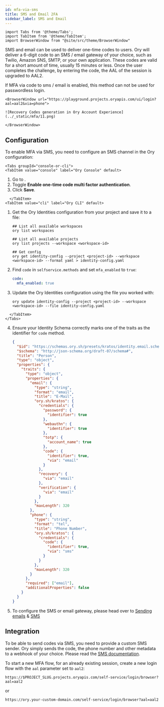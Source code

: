 ```yaml
---
id: mfa-via-sms
title: SMS and Email 2FA
sidebar_label: SMS and Email
---
```


```mdx-code-block
import Tabs from '@theme/Tabs';
import TabItem from '@theme/TabItem';
import BrowserWindow from "@site/src/theme/BrowserWindow"
```

SMS and email can be used to deliver one-time codes to users. Ory will deliver a 6-digit code to an SMS / email gateway of your
choice, such as Twilio, Amazon SNS, SMTP, or your own application. These codes are valid for a short amount of time, usually 15
minutes or less. Once the user completes the challenge, by entering the code, the AAL of the session is upgraded to AAL2.

If MFA via code to sms / email is enabled, this method can not be used for passwordless login.

```mdx-code-block
<BrowserWindow url="https://playground.projects.oryapis.com/ui/login?aal=aal2&via=phone">

![Recovery Codes generation in Ory Account Experience](../_static/mfa/11.png)

</BrowserWindow>
```

## Configuration

To enable MFA via SMS, you need to configure an SMS channel in the Ory configuration:

```mdx-code-block
<Tabs groupId="console-or-cli">
<TabItem value="console" label="Ory Console" default>
```

1. Go to <ConsoleLink route="project.mfa" />.
2. Toggle **Enable one-time code multi factor authentication**.
3. Click **Save**.

```mdx-code-block
  </TabItem>
<TabItem value="cli" label="Ory CLI" default>
```

1. Get the Ory Identities configuration from your project and save it to a file:

   ```shell
   ## List all available workspaces
   ory list workspaces

   ## List all available projects
   ory list projects --workspace <workspace-id>

   ## Get config
   ory get identity-config --project <project-id> --workspace <workspace-id> --format yaml > identity-config.yaml
   ```

2. Find `code` in `selfservice.methods` and set `mfa_enabled` to `true`:

   ```yaml title="identity-config.yaml"
   code:
     mfa_enabled: true
   ```

3. Update the Ory Identities configuration using the file you worked with:

   ```shell
   ory update identity-config --project <project-id> --workspace <workspace-id> --file identity-config.yaml
   ```

```mdx-code-block
  </TabItem>
</Tabs>
```

4. Ensure your Identity Schema correctly marks one of the traits as the identifier for `code` method.

   ```json title="identity.schema.json" {25-28,45-48}
   {
     "$id": "https://schemas.ory.sh/presets/kratos/identity.email.schema.json",
     "$schema": "http://json-schema.org/draft-07/schema#",
     "title": "Person",
     "type": "object",
     "properties": {
       "traits": {
         "type": "object",
         "properties": {
           "email": {
             "type": "string",
             "format": "email",
             "title": "E-Mail",
             "ory.sh/kratos": {
               "credentials": {
                 "password": {
                   "identifier": true
                 },
                 "webauthn": {
                   "identifier": true
                 },
                 "totp": {
                   "account_name": true
                 },
                 "code": {
                   "identifier": true,
                   "via": "email"
                 }
               },
               "recovery": {
                 "via": "email"
               },
               "verification": {
                 "via": "email"
               }
             },
             "maxLength": 320
           },
           "phone": {
             "type": "string",
             "format": "tel",
             "title": "Phone Number",
             "ory.sh/kratos": {
               "credentials": {
                 "code": {
                   "identifier": true,
                   "via": "sms"
                 }
               }
             },
             "maxLength": 320
           }
         },
         "required": ["email"],
         "additionalProperties": false
       }
     }
   }
   ```

5. To configure the SMS or email gateway, please head over to [Sending emails](../emails-sms/01_sending-emails-smtp.mdx) &
   [SMS](../emails-sms/10_sending-sms.mdx)

## Integration

To be able to send codes via SMS, you need to provide a custom SMS sender. Ory simply sends the code, the phone number and other
metadata to a webhook of your choice. Please read the [SMS documentation](../emails-sms/10_sending-sms.mdx).

To start a new MFA flow, for an already existing session, create a new login flow with the `aal` parameter set to `aal2`:

```
https://$PROJECT_SLUG.projects.oryapis.com/self-service/login/browser?aal=aal2
```

or

```
https://ory.your-custom-domain.com/self-service/login/browser?aal=aal2
```
